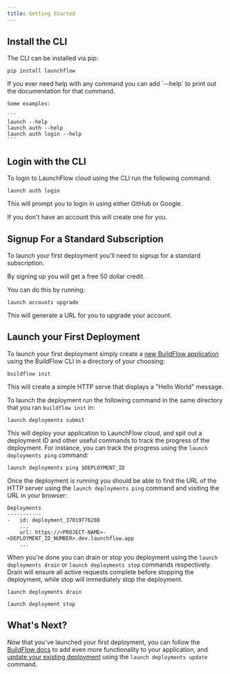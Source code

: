 ```yaml
---
title: Getting Started
---
```


## Install the CLI

The CLI can be installed via pip:

```
pip install launchflow
```

<Tip>
    If you ever need help with any command you can add `--help` to print out the documentation for that command.

    Some examples:

    ```
    launch --help
    launch auth --help
    launch auth login --help
    ```
</Tip>

## Login with the CLI

To login to LaunchFlow cloud using the CLI run the following command:

```
launch auth login
```

This will prompt you to login in using either GitHub or Google.

<Tip>
    If you don't have an account this will create one for you.
</Tip>

## Signup For a Standard Subscription

To launch your first deployment you'll need to signup for a standard subscription.

<Tip>
    By signing up you will get a free 50 dollar credit.
</Tip>

You can do this by running:

```
launch accounts upgrade
```

This will generate a URL for you to upgrade your account.

## Launch your First Deployment

To launch your first deployment simply create a [new BuildFlow application](/buildflow/reference/cli/init) using the BuildFlow CLI in a directory of your choosing:

```
buildflow init
```

This will create a simple HTTP serve that displays a "Hello World" message.

To launch the deployment run the following command in the same directory that you ran `buildflow init` in:

```
launch deployments submit
```

This will deploy your application to LaunchFlow cloud, and spit out a deployment ID and other useful commands to track the progress of the deployment.
For instance, you can track the progress using the `launch deployments ping` command:

```
launch deployments ping $DEPLOYMENT_ID
```

Once the deployment is running you should be able to find the URL of the HTTP server using the `launch deployments ping` command and visiting the URL in your browser:

```
Deployments
-----------
-   id: deployment_37019776288
    ...
    url: https://<PROJECT-NAME>-<DEPLOYMENT_ID_NUMBER>.dev.launchflow.app
    ...
```

When you're done you can drain or stop you deployment using the `launch deployments drain` or `launch deployments stop` commands respectively.
Drain will ensure all active requests complete before stopping the deployment, while stop will immediately stop the deployment.

```
launch deployments drain
```

```
launch deployment stop
```

## What's Next?

Now that you've launched your first deployment, you can follow the [BuildFlow docs](/buildflow) to add even more functionality to your application, and [update your existing deployment](/launchflow-cloud/user-guides/update-a-deployment) using the `launch deployments update` command.
